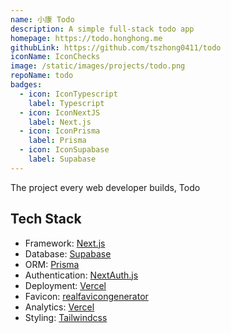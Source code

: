 ```yaml
---
name: 小康 Todo
description: A simple full-stack todo app
homepage: https://todo.honghong.me
githubLink: https://github.com/tszhong0411/todo
iconName: IconChecks
image: /static/images/projects/todo.png
repoName: todo
badges:
  - icon: IconTypescript
    label: Typescript
  - icon: IconNextJS
    label: Next.js
  - icon: IconPrisma
    label: Prisma
  - icon: IconSupabase
    label: Supabase
---
```


The project every web developer builds, Todo

## Tech Stack

- Framework: [Next.js](https://nextjs.org/)
- Database: [Supabase](https://supabase.com/)
- ORM: [Prisma](https://prisma.io/)
- Authentication: [NextAuth.js](https://next-auth.js.org/)
- Deployment: [Vercel](https://vercel.com)
- Favicon: [realfavicongenerator](https://realfavicongenerator.net/)
- Analytics: [Vercel](https://vercel.com/)
- Styling: [Tailwindcss](https://tailwindcss.com)
